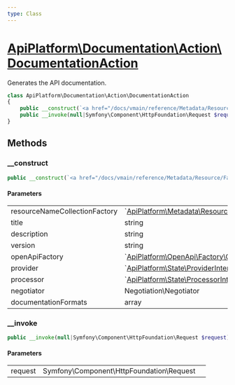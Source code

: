 ```yaml
---
type: Class
---
```


# [ApiPlatform\Documentation\Action\DocumentationAction](/docs/vmain/reference/Documentation/Action/DocumentationAction)

Generates the API documentation.


```php
class ApiPlatform\Documentation\Action\DocumentationAction
{
    public __construct(`<a href="/docs/vmain/reference/Metadata/Resource/Factory/ResourceNameCollectionFactoryInterface">ApiPlatform\Metadata\Resource\Factory\ResourceNameCollectionFactoryInterface</a>` $resourceNameCollectionFactory, string $title, string $description, string $version, null|`<a href="/docs/vmain/reference/OpenApi/Factory/OpenApiFactoryInterface">ApiPlatform\OpenApi\Factory\OpenApiFactoryInterface</a>` $openApiFactory, null|`<a href="/docs/vmain/reference/State/ProviderInterface">ApiPlatform\State\ProviderInterface</a>` $provider, null|`<a href="/docs/vmain/reference/State/ProcessorInterface">ApiPlatform\State\ProcessorInterface</a>` $processor, null|Negotiation\Negotiator $negotiator, array $documentationFormats)
    public __invoke(null|Symfony\Component\HttpFoundation\Request $request): `<a href="/docs/vmain/reference/Documentation/DocumentationInterface">ApiPlatform\Documentation\DocumentationInterface</a>`|`<a href="/docs/vmain/reference/OpenApi/OpenApi">ApiPlatform\OpenApi\OpenApi</a>`|Symfony\Component\HttpFoundation\Response
}
```
## Methods

### __construct



```php
public __construct(`<a href="/docs/vmain/reference/Metadata/Resource/Factory/ResourceNameCollectionFactoryInterface">ApiPlatform\Metadata\Resource\Factory\ResourceNameCollectionFactoryInterface</a>` $resourceNameCollectionFactory, string $title, string $description, string $version, null|`<a href="/docs/vmain/reference/OpenApi/Factory/OpenApiFactoryInterface">ApiPlatform\OpenApi\Factory\OpenApiFactoryInterface</a>` $openApiFactory, null|`<a href="/docs/vmain/reference/State/ProviderInterface">ApiPlatform\State\ProviderInterface</a>` $provider, null|`<a href="/docs/vmain/reference/State/ProcessorInterface">ApiPlatform\State\ProcessorInterface</a>` $processor, null|Negotiation\Negotiator $negotiator, array $documentationFormats)
```

#### Parameters

<table><tbody>
<tr><td>resourceNameCollectionFactory</td><td>`<a href="/docs/vmain/reference/Metadata/Resource/Factory/ResourceNameCollectionFactoryInterface">ApiPlatform\Metadata\Resource\Factory\ResourceNameCollectionFactoryInterface</a>`</td><td></td></tr><tr><td>title</td><td>string</td><td></td></tr><tr><td>description</td><td>string</td><td></td></tr><tr><td>version</td><td>string</td><td></td></tr><tr><td>openApiFactory</td><td>`<a href="/docs/vmain/reference/OpenApi/Factory/OpenApiFactoryInterface">ApiPlatform\OpenApi\Factory\OpenApiFactoryInterface</a>`</td><td></td></tr><tr><td>provider</td><td>`<a href="/docs/vmain/reference/State/ProviderInterface">ApiPlatform\State\ProviderInterface</a>`</td><td></td></tr><tr><td>processor</td><td>`<a href="/docs/vmain/reference/State/ProcessorInterface">ApiPlatform\State\ProcessorInterface</a>`</td><td></td></tr><tr><td>negotiator</td><td>Negotiation\Negotiator</td><td></td></tr><tr><td>documentationFormats</td><td>array</td><td></td></tr>
</tbody>
</table>

### __invoke



```php
public __invoke(null|Symfony\Component\HttpFoundation\Request $request): `<a href="/docs/vmain/reference/Documentation/DocumentationInterface">ApiPlatform\Documentation\DocumentationInterface</a>`|`<a href="/docs/vmain/reference/OpenApi/OpenApi">ApiPlatform\OpenApi\OpenApi</a>`|Symfony\Component\HttpFoundation\Response
```

#### Parameters

<table><tbody>
<tr><td>request</td><td>Symfony\Component\HttpFoundation\Request</td><td></td></tr>
</tbody>
</table>
